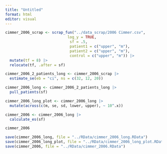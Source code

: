 ```yaml
---
title: "Untitled"
format: html
editor: visual
---
```


```r
cimmer_2006_scrap <- scrap_fun("../data_scrap/2006 Cimmer.csv",
                            log_y = TRUE,
                             sf = .5,
                             patient1 = c("upper", "m"), 
                             patient2 = c("upper", "m"), 
                             control = c("upper", "m")) |> 
  mutate(tf = 8) |> 
  relocate(tf, .after = sf)
```

```r
cimmer_2006_2_patients_long <- cimmer_2006_scrap |> 
  estimate_se(eb = "ci", ns = c(32, 12, 20))

cimmer_2006_long <- cimmer_2006_2_patients_long |> 
  pull_patients(sf)
```

```r
cimmer_2006_long_plot <- cimmer_2006_long |> 
  mutate(across(c(m, se, sd, lower, upper), ~ 10^.x))
```

```r
cimmer_2006 <- cimmer_2006_long |> 
  calculate_es(sf)

cimmer_2006
```

```r
save(cimmer_2006_long, file = "../RData/cimmer_2006_long.RData")
save(cimmer_2006_long_plot, file = "../RData/cimmer_2006_long_plot.RData")
save(cimmer_2006, file = "../RData/cimmer_2006.RData")
```
